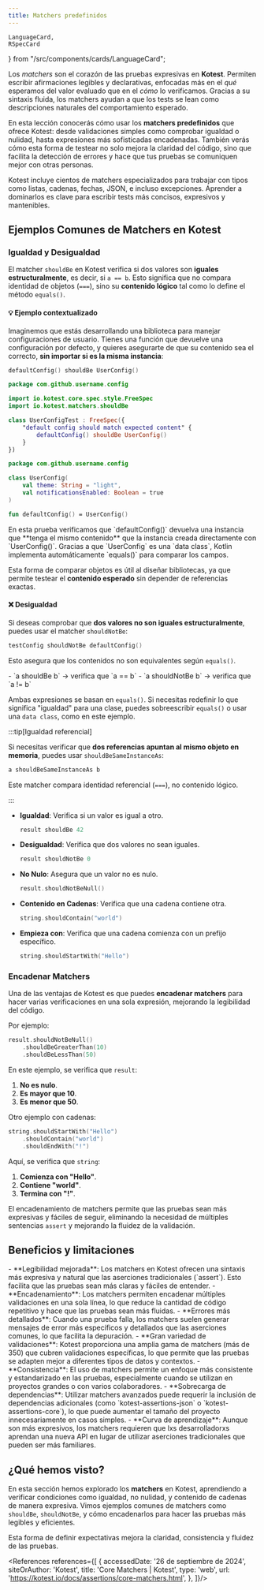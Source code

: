 ```yaml
---
title: Matchers predefinidos
---
```

    LanguageCard,
    RSpecCard
} from "/src/components/cards/LanguageCard";

<ReadingTime/>
<GithubRepoLink user={"r8vnhill"} repo={"assertions-kt"}/>

Los *matchers* son el corazón de las pruebas expresivas en **Kotest**. Permiten escribir afirmaciones legibles y declarativas, enfocadas más en el *qué* esperamos del valor evaluado que en el *cómo* lo verificamos. Gracias a su sintaxis fluida, los matchers ayudan a que los tests se lean como descripciones naturales del comportamiento esperado.

En esta lección conocerás cómo usar los **matchers predefinidos** que ofrece Kotest: desde validaciones simples como comprobar igualdad o nulidad, hasta expresiones más sofisticadas encadenadas. También verás cómo esta forma de testear no solo mejora la claridad del código, sino que facilita la detección de errores y hace que tus pruebas se comuniquen mejor con otras personas.

Kotest incluye cientos de matchers especializados para trabajar con tipos como listas, cadenas, fechas, JSON, e incluso excepciones. Aprender a dominarlos es clave para escribir tests más concisos, expresivos y mantenibles.

## Ejemplos Comunes de Matchers en Kotest

### Igualdad y Desigualdad

El matcher `shouldBe` en Kotest verifica si dos valores son **iguales estructuralmente**, es decir, si `a == b`. Esto significa que no compara identidad de objetos (`===`), sino su **contenido lógico** tal como lo define el método `equals()`.

#### 💡 Ejemplo contextualizado

Imaginemos que estás desarrollando una biblioteca para manejar configuraciones de usuario. Tienes una función que devuelve una configuración por defecto, y quieres asegurarte de que su contenido sea el correcto, **sin importar si es la misma instancia**:

<BoxedTabs>
  <TabItem label={"Código esencial"} value={"Código esencial"}>
  
  ```kotlin showLineNumbers
  defaultConfig() shouldBe UserConfig()
  ```
  
  </TabItem>
  <TabItem label={"Código completo"} value={"Código completo"}>
  
  ```kotlin showLineNumbers title="src/test/kotlin/UserConfigTest.kt"
  package com.github.username.config

  import io.kotest.core.spec.style.FreeSpec
  import io.kotest.matchers.shouldBe

  class UserConfigTest : FreeSpec({
      "default config should match expected content" {
          defaultConfig() shouldBe UserConfig()
      }
  })
  ```

  ```kotlin showLineNumbers title="src/main/kotlin/UserConfig.kt"
  package com.github.username.config

  class UserConfig(
      val theme: String = "light",
      val notificationsEnabled: Boolean = true
  )

  fun defaultConfig() = UserConfig()
  ```
  
  </TabItem>
</BoxedTabs>

<Explanation>
  En esta prueba verificamos que `defaultConfig()` devuelva una instancia que **tenga el mismo contenido** que la instancia creada directamente con `UserConfig()`.  
  Gracias a que `UserConfig` es una `data class`, Kotlin implementa automáticamente `equals()` para comparar los campos.

  Esta forma de comparar objetos es útil al diseñar bibliotecas, ya que permite testear el **contenido esperado** sin depender de referencias exactas.
</Explanation>

#### ❌ Desigualdad

Si deseas comprobar que **dos valores no son iguales estructuralmente**, puedes usar el matcher `shouldNotBe`:

```kotlin
testConfig shouldNotBe defaultConfig()
```

Esto asegura que los contenidos no son equivalentes según `equals()`.

<Explanation>
  - `a shouldBe b` → verifica que `a == b`
  - `a shouldNotBe b` → verifica que `a != b`

  Ambas expresiones se basan en `equals()`. Si necesitas redefinir lo que significa "igualdad" para una clase, puedes sobreescribir `equals()` o usar una `data class`, como en este ejemplo.
</Explanation>

:::tip[Igualdad referencial]

Si necesitas verificar que **dos referencias apuntan al mismo objeto en memoria**, puedes usar `shouldBeSameInstanceAs`:

```kotlin
a shouldBeSameInstanceAs b
```

Este matcher compara identidad referencial (`===`), no contenido lógico.

:::


- **Igualdad**: Verifica si un valor es igual a otro.
    ```kotlin
    result shouldBe 42
    ```
- **Desigualdad**: Verifica que dos valores no sean iguales.
    ```kotlin
    result shouldNotBe 0
    ```
- **No Nulo**: Asegura que un valor no es nulo.
    ```kotlin
    result.shouldNotBeNull()
    ```
- **Contenido en Cadenas**: Verifica que una cadena contiene otra.
    ```kotlin
    string.shouldContain("world")
    ```
- **Empieza con**: Verifica que una cadena comienza con un prefijo específico.
    ```kotlin
    string.shouldStartWith("Hello")
    ```

### Encadenar Matchers

Una de las ventajas de Kotest es que puedes **encadenar matchers** para hacer varias verificaciones en una sola expresión, mejorando la legibilidad del código.

Por ejemplo:

```kotlin
result.shouldNotBeNull()
    .shouldBeGreaterThan(10)
    .shouldBeLessThan(50)
```


En este ejemplo, se verifica que `result`:
1. **No es nulo**.
2. **Es mayor que 10**.
3. **Es menor que 50**.

Otro ejemplo con cadenas:

```kotlin
string.shouldStartWith("Hello")
    .shouldContain("world")
    .shouldEndWith("!")
```

Aquí, se verifica que `string`:

1. **Comienza con "Hello"**.
2. **Contiene "world"**.
3. **Termina con "!"**.

El encadenamiento de matchers permite que las pruebas sean más expresivas y fáciles de seguir, eliminando la necesidad de múltiples sentencias `assert` y mejorando la fluidez de la validación.

## Beneficios y limitaciones

<ProCons>
    <Pros>
        - **Legibilidad mejorada**: Los matchers en Kotest ofrecen una sintaxis más expresiva y natural que las aserciones tradicionales (`assert`). Esto facilita que las pruebas sean más claras y fáciles de entender.
        - **Encadenamiento**: Los matchers permiten encadenar múltiples validaciones en una sola línea, lo que reduce la cantidad de código repetitivo y hace que las pruebas sean más fluidas.
        - **Errores más detallados**: Cuando una prueba falla, los matchers suelen generar mensajes de error más específicos y detallados que las aserciones comunes, lo que facilita la depuración.
        - **Gran variedad de validaciones**: Kotest proporciona una amplia gama de matchers (más de 350) que cubren validaciones específicas, lo que permite que las pruebas se adapten mejor a diferentes tipos de datos y contextos.
        - **Consistencia**: El uso de matchers permite un enfoque más consistente y estandarizado en las pruebas, especialmente cuando se utilizan en proyectos grandes o con varios colaboradores.
    </Pros>
    <Cons>
        - **Sobrecarga de dependencias**: Utilizar matchers avanzados puede requerir la inclusión de dependencias adicionales (como `kotest-assertions-json` o `kotest-assertions-core`), lo que puede aumentar el tamaño del proyecto innecesariamente en casos simples.
        - **Curva de aprendizaje**: Aunque son más expresivos, los matchers requieren que lxs desarrolladorxs aprendan una nueva API en lugar de utilizar aserciones tradicionales que pueden ser más familiares.
    </Cons>
</ProCons>

## ¿Qué hemos visto?

En esta sección hemos explorado los **matchers** en Kotest, aprendiendo a verificar condiciones como igualdad, no nulidad, y contenido de cadenas de manera expresiva. Vimos ejemplos comunes de matchers como `shouldBe`, `shouldNotBe`, y cómo encadenarlos para hacer las pruebas más legibles y eficientes.

Esta forma de definir expectativas mejora la claridad, consistencia y fluidez de las pruebas.

<div className="language-card-container">
    <LanguageCard
        logoSrc="https://chaijs.com/img/chai-logo.png"
        language="JavaScript: Mocha + Chai"
        link="/docs/testing/matchers/common/chai"
    />
    <LanguageCard
        logoSrc="https://www.svgrepo.com/show/184143/java.svg"
        language="JVM: AssertJ"
        link="/docs/testing/matchers/common/assertj"
    />
    <LanguageCard
        logoSrc="https://hamcrest.org/images/logo.jpg"
        language="JVM: Hamcrest"
        link="/docs/testing/matchers/common/hamcrest"
    />
    <RSpecCard link="/docs/testing/matchers/common/rspec"/>
</div>

<References references={[
    {
        accessedDate: '26 de septiembre de 2024',
        siteOrAuthor: 'Kotest',
        title: 'Core Matchers | Kotest',
        type: 'web',
        url: 'https://kotest.io/docs/assertions/core-matchers.html',
    },
]}/>
